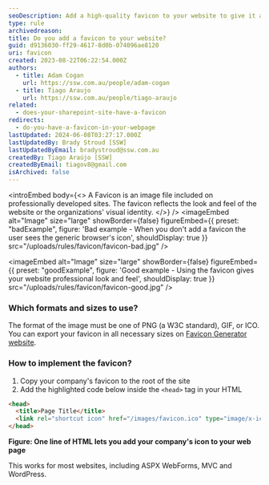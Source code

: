 ```yaml
---
seoDescription: Add a high-quality favicon to your website to give it a professional look and feel, enhancing user experience.
type: rule
archivedreason:
title: Do you add a favicon to your website?
guid: d9136030-ff29-4617-8d0b-074096ae8120
uri: favicon
created: 2023-08-22T06:22:54.000Z
authors:
  - title: Adam Cogan
    url: https://ssw.com.au/people/adam-cogan
  - title: Tiago Araujo
    url: https://ssw.com.au/people/tiago-araujo
related:
  - does-your-sharepoint-site-have-a-favicon
redirects:
  - do-you-have-a-favicon-in-your-webpage
lastUpdated: 2024-06-08T03:27:17.000Z
lastUpdatedBy: Brady Stroud [SSW]
lastUpdatedByEmail: bradystroud@ssw.com.au
createdBy: Tiago Araújo [SSW]
createdByEmail: tiagov8@gmail.com
isArchived: false
---
```


<introEmbed
  body={<>
A Favicon is an image file included on professionally developed sites. The favicon reflects the look and feel of the website or the organizations' visual identity.
  </>}
/>
<imageEmbed
  alt="Image"
  size="large"
  showBorder={false}
  figureEmbed={{
    preset: "badExample",
    figure: 'Bad example - When you don\'t add a favicon the user sees the generic browser\'s icon',
    shouldDisplay: true
  }}
  src="/uploads/rules/favicon/favicon-bad.jpg"
/>

<imageEmbed
  alt="Image"
  size="large"
  showBorder={false}
  figureEmbed={{
    preset: "goodExample",
    figure: 'Good example - Using the favicon gives your website professional look and feel',
    shouldDisplay: true
  }}
  src="/uploads/rules/favicon/favicon-good.jpg"
/>

### Which formats and sizes to use?

The format of the image must be one of PNG (a W3C standard), GIF, or ICO. You can export your favicon in all necessary sizes on [Favicon Generator website](https://realfavicongenerator.net).

### How to implement the favicon?

1. Copy your company's favicon to the root of the site
2. Add the highlighted code below inside the `<head>` tag in your HTML

```html
<head>
  <title>Page Title</title>
  <link rel="shortcut icon" href="/images/favicon.ico" type="image/x-icon" />
</head>
```

**Figure: One line of HTML lets you add your company's icon to your web page**

This works for most websites, including ASPX WebForms, MVC and WordPress.
